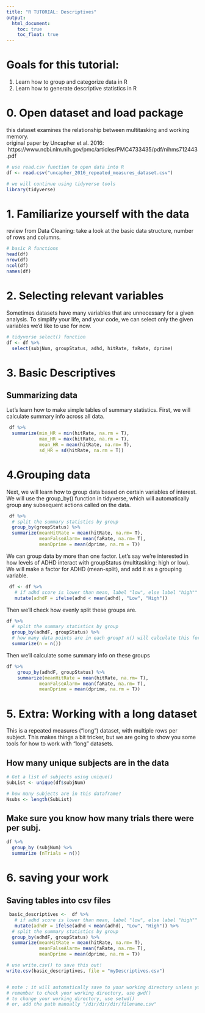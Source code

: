 ```yaml
---
title: "R TUTORIAL: Descriptives"
output: 
  html_document: 
    toc: true
    toc_float: true
---
```


# Goals for this tutorial:
1. Learn how to group and categorize data in R 
2. Learn how to generate descriptive statistics in R 



# 0. Open dataset and load package
this dataset examines the relationship between multitasking and working memory. \
original paper by Uncapher et al. 2016: \ https://www.ncbi.nlm.nih.gov/pmc/articles/PMC4733435/pdf/nihms712443.pdf

```r
# use read.csv function to open data into R 
df <- read.csv("uncapher_2016_repeated_measures_dataset.csv")

# we will continue using tidyverse tools
library(tidyverse)
```

# 1. Familiarize yourself with the data 
review from Data Cleaning: take a look at the basic data structure, number of rows and columns.
```r
# basic R functions
head(df)
nrow(df)
ncol(df)
names(df)
```


# 2. Selecting relevant variables 
Sometimes datasets have many variables that are unnecessary for a given analysis. To simplify your life, and your code, we can select only the given variables we'd like to use for now. 
```r
# tidyverse select() function 
df <- df %>% 
  select(subjNum, groupStatus, adhd, hitRate, faRate, dprime)

```

# 3. Basic Descriptives

## Summarizing data
Let's learn how to make simple tables of summary statistics.
First, we will calculate summary info across all data.

```r

 df %>% 
  summarize(min_HR = min(hitRate, na.rm = T),
            max_HR = max(hitRate, na.rm = T), 
            mean_HR = mean(hitRate, na.rm= T), 
            sd_HR = sd(hitRate, na.rm = T))

```

# 4.Grouping data
Next, we will learn how to group data based on certain variables of interest.
We will use the group_by() function in tidyverse, which will automatically group any subsequent actions called on the data. 

```r
 df %>% 
  # split the summary statistics by group 
  group_by(groupStatus) %>%
  summarize(meanHitRate = mean(hitRate, na.rm= T), 
            meanFalseAlarm= mean(faRate, na.rm= T),
            meanDprime = mean(dprime, na.rm = T))

```

We can group data by more than one factor. Let's say we're interested in how levels of ADHD interact with groupStatus (multitasking: high or low). We will make a factor for ADHD (mean-split), and add it as a grouping variable. 
```r
 df <- df %>% 
   # if adhd score is lower than mean, label "low", else label "high""
   mutate(adhdF = ifelse(adhd < mean(adhd), "Low", "High")) 
```

Then we'll check how evenly split these groups are. 
```r
df %>%
  # split the summary statistics by group 
  group_by(adhdF, groupStatus) %>%
  # how many data points are in each group? n() will calculate this for us.
  summarize(n = n())
```

Then we'll calculate some summary info on these groups
```r
df %>%
    group_by(adhdF, groupStatus) %>%
    summarize(meanHitRate = mean(hitRate, na.rm= T), 
            meanFalseAlarm= mean(faRate, na.rm= T),
            meanDprime = mean(dprime, na.rm = T))


```

# 5. Extra: Working with a long dataset 
This is a repeated measures ("long") dataset, with multiple rows per subject. This makes things a bit tricker, but we are going to show you some tools for how to work with "long" datasets.

## How many unique subjects are in the data 
```r
# Get a list of subjects using unique()
SubList <- unique(df$subjNum)

# how many subjects are in this dataframe?
Nsubs <- length(SubList)

```

## Make sure you know how many trials there were per subj.
```r
df %>%
  group_by (subjNum) %>%
  summarize (nTrials = n())

```

# 6. saving your work

## Saving tables into csv files 
```r
 basic_descriptives <-  df %>% 
   # if adhd score is lower than mean, label "low", else label "high""
   mutate(adhdF = ifelse(adhd < mean(adhd), "Low", "High")) %>%
  # split the summary statistics by group 
  group_by(adhdF, groupStatus) %>%
  summarize(meanHitRate = mean(hitRate, na.rm= T), 
            meanFalseAlarm= mean(faRate, na.rm= T),
            meanDprime = mean(dprime, na.rm = T))

# use write.csv() to save this out!
write.csv(basic_descriptives, file = "myDescriptives.csv")


# note : it will automatically save to your working directory unless you specify otherise 
# remember to check your working directory, use gwd() 
# to change your working directory, use setwd() 
# or, add the path manually "/dir/dir/dir/filename.csv"
```

